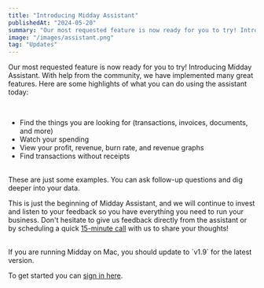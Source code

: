 ```yaml
---
title: "Introducing Midday Assistant"
publishedAt: "2024-05-20"
summary: "Our most requested feature is now ready for you to try! Introducing Midday Assistant. With help from the community, we have implemented many great features."
image: "/images/assistant.png"
tag: "Updates"
---
```


Our most requested feature is now ready for you to try! Introducing Midday Assistant. With help from the community, we have implemented many great features. Here are some highlights of what you can do using the assistant today:

<br />

- Find the things you are looking for (transactions, invoices, documents, and more)
- Watch your spending
- View your profit, revenue, burn rate, and revenue graphs
- Find transactions without receipts

<br />
These are just some examples. You can ask follow-up questions and dig deeper into
your data.

<br />

This is just the beginning of Midday Assistant, and we will continue to invest and listen to your feedback so you have everything you need to run your business. Don't hesitate to give us feedback directly from the assistant or by scheduling a quick [15-minute call](https://cal.com/pontus-midday/15min) with us to share your thoughts!

<br />
If you are running Midday on Mac, you should update to `v1.9` for the latest version.

<br />

To get started you can [sign in here](https://app.midday.ai).